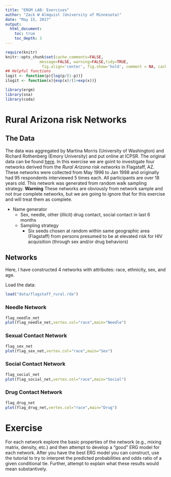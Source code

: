 ```yaml
---
title: "ERGM LAB: Exercises"
author: "Zack W Almquist (University of Minnesota)"
date: "May 15, 2017"
output: 
  html_document:
    toc: true
    toc_depth: 3
---
```


```r
require(knitr)
knitr::opts_chunk$set(cache.comments=FALSE,
               message=FALSE, warning=FALSE,tidy=TRUE,
                fig.align='center', fig.show='hold', comment = NA, cache=TRUE)
## Helpful functions
logit <- function(p){log(p/(1-p))}
ilogit <- function(x){exp(x)/(1+exp(x))}
```

```r
library(ergm)
library(sna)
library(coda)
```

# Rural Arizona risk Networks

## The Data
The data was aggregated by Martina Morris (University of Washington) and Richard Rothenberg (Emory University) and put online at ICPSR. The original data can be found [here](http://www.icpsr.umich.edu/icpsrweb/NAHDAP/studies/22140). In this exercise we are goint to investigate four networks derived from the *Rural Arizona risk networks* in Flagstaff, AZ. These networks were collected from May 1996 to Jan 1998 and originally had 95 respondents interviewed 5 times each. All participants are over 18 years old. This network was generated from random walk sampling strategy. **Warning** These networks are obviously from network sample and not *true* complete networks, but we are going to ignore that for this exercise and will treat them as complete. 

* Name generator
    * Sex, needle, other (illicit) drug contact, social contact in last 6 months
    * Sampling strategy
        * Six seeds chosen at random within same geographic area (Flagstaff) from persons presumed to be at elevated risk for HIV acquisition (through sex and/or drug behaviors)

## Networks

Here, I have constructed 4 networks with attributes: race, ethnicity, sex, and age.

Load the data:
```r
load("data/flagstaff_rural.rda")
```

### Needle Network

```r
flag_needle_net
plot(flag_needle_net,vertex.col="race",main="Needle")
```

### Sexual Contact Network

```r
flag_sex_net
plot(flag_sex_net,vertex.col="race",main="Sex")
```

### Social Contact Network

```r
flag_social_net
plot(flag_social_net,vertex.col="race",main="Social")
```

### Drug Contact Network

```r
flag_drug_net
plot(flag_drug_net,vertex.col="race",main="Drug")
```

# Exercise

For each network explore the basic properties of the network (e.g., mixing matrix, density, etc.) and then attempt to develop a "good" ERG model for each network. After you have the best ERG model you can construct, use the tutorial to try to interpret the predicted probabilities and odds ratio of a given conditional tie. Further, attempt to explain what these results would mean substantively.


